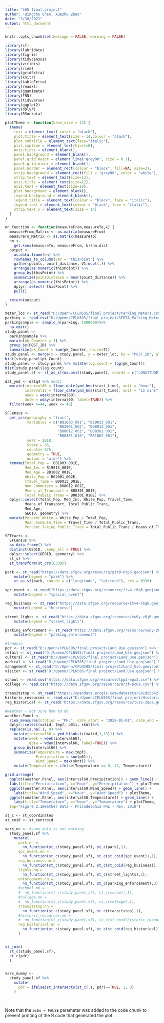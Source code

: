 ```yaml
---
title: "505 final project"
author: "Bingchu Chen, Xuezhu Zhao"
date: "3/30/2021"
output: html_document
---
```


```r
knitr::opts_chunk$set(message = FALSE, warning = FALSE)
```

```r
library(sf)
library(lubridate)
library(tigris)
library(tidycensus)
library(viridis)
library(riem)
library(gridExtra)
library(knitr)
library(kableExtra)
library(readxl)
library(gganimate)
library(FNN)
library(tidyverse)
library(ggplot2)
library(dplyr)
library(RSocrata)

plotTheme <- function(base_size = 12) {
  theme(
    text = element_text( color = "black"),
    plot.title = element_text(size = 14,colour = "black"),
    plot.subtitle = element_text(face="italic"),
    plot.caption = element_text(hjust=0),
    axis.ticks = element_blank(),
    panel.background = element_blank(),
    panel.grid.major = element_line("grey80", size = 0.1),
    panel.grid.minor = element_blank(),
    panel.border = element_rect(colour = "black", fill=NA, size=2),
    strip.background = element_rect(fill = "grey80", color = "white"),
    strip.text = element_text(size=12),
    axis.title = element_text(size=12),
    axis.text = element_text(size=10),
    plot.background = element_blank(),
    legend.background = element_blank(),
    legend.title = element_text(colour = "black", face = "italic"),
    legend.text = element_text(colour = "black", face = "italic"),
    strip.text.x = element_text(size = 14)
  )
}

nn_function <- function(measureFrom,measureTo,k) {
  measureFrom_Matrix <- as.matrix(measureFrom)
  measureTo_Matrix <- as.matrix(measureTo)
  nn <-   
    get.knnx(measureTo, measureFrom, k)$nn.dist
  output <-
    as.data.frame(nn) %>%
    rownames_to_column(var = "thisPoint") %>%
    gather(points, point_distance, V1:ncol(.)) %>%
    arrange(as.numeric(thisPoint)) %>%
    group_by(thisPoint) %>%
    summarize(pointDistance = mean(point_distance)) %>%
    arrange(as.numeric(thisPoint)) %>%
    dplyr::select(-thisPoint) %>%
    pull()

  return(output)  
}

```


```r
meter_loc <- st_read("D:/Upenn/CPLN505/final project/Parking_Meters.csv") 
parking <- read.csv("D:/Upenn/CPLN505/final project/SFMTA_Parking_Meter_Detailed_Revenue_Transactions.csv")
parkingsample <- sample_n(parking, 1000000)%>%
  na.omit()
study.panel <- 
  parkingsample %>%
  mutate(pk_Counter = 1) %>%
  group_by(POST_ID) %>%
  summarize(pk_Count = sum(pk_Counter, na.rm=T))
study.panel <- merge(x = study.panel, y = meter_loc, by = "POST_ID", all.x=TRUE)
hist(study.panel$pk_Count)
study.panel <- study.panel %>% mutate(log.count = log(pk_Count))
hist(study.panel$log.count)
study_panel.sf <- st_as_sf(na.omit(study.panel), coords = c("LONGITUDE", "LATITUDE"), crs = 6339)

dat_ymd <- datq4 %>% #edit
  mutate(interval60 = floor_date(ymd_hms(start_time), unit = "hour"),
         interval15 = floor_date(ymd_hms(start_time), unit = "15 mins"),
         week = week(interval60),
         dotw = wday(interval60, label=TRUE)) %>%
  filter(week >=44, week <= 48)

```

```r
SFCensus <- 
  get_acs(geography = "tract", 
          variables = c("B01003_001", "B19013_001", 
                        "B02001_002", "B08013_001",
                        "B08012_001", "B08301_001", 
                        "B08301_010", "B01002_001"), 
          year = 2018, 
          state = 06,
          county= 075,
          geometry = TRUE, 
          output = "wide") %>%
  rename(Total_Pop =  B01003_001E,
         Med_Inc = B19013_001E,
         Med_Age = B01002_001E,
         White_Pop = B02001_002E,
         Travel_Time = B08013_001E,
         Num_Commuters = B08012_001E,
         Means_of_Transport = B08301_001E,
         Total_Public_Trans = B08301_010E) %>%
  dplyr::select(Total_Pop, Med_Inc, White_Pop, Travel_Time, 
         Means_of_Transport, Total_Public_Trans,
         Med_Age,
         GEOID, geometry) %>%
  mutate(Percent_White = White_Pop / Total_Pop,
         Mean_Commute_Time = Travel_Time / Total_Public_Trans,
         Percent_Taking_Public_Trans = Total_Public_Trans / Means_of_Transport)

SFTracts <- 
  SFCensus %>%
  as.data.frame() %>%
  distinct(GEOID, .keep_all = TRUE) %>%
  dplyr::select(GEOID, geometry) %>% 
  st_sf %>%
  st_transform(st_crs(6339))

```

```r
park <- st_read("https://data.sfgov.org/resource/gtr9-ntp6.geojson") %>%
    mutate(Legend = "park") %>%
    st_as_sf(park, coords = c("longitude", "latitude"), crs = 6339)

spc_event <- st_read("https://data.sfgov.org/resource/itv4-r6g6.geojson") %>%
    mutate(Legend = "special_event") 

reg_business <- st_read("https://data.sfgov.org/resource/itv4-r6g6.geojson") %>%
    mutate(Legend = "business") 

street_lights <- st_read("https://data.sfgov.org/resource/vw6y-z8j6.geojson") %>% filter(., service_name == "Streetlights") %>%
    mutate(Legend = "street_lights") 

parking_enforcement <- st_read("https://data.sfgov.org/resource/vw6y-z8j6.geojson") %>% filter(., service_name == "Parking Enforcement") %>%
    mutate(Legend = "parking_enforcement") 

#landuse
pdr <- st_read("D:/Upenn/CPLN505/final project/Land_Use.geojson") %>% filter(., landuse == "PDR") %>% mutate(Legend = "dum_pdr")
retail <- st_read("D:/Upenn/CPLN505/final project/Land_Use.geojson") %>% filter(., landuse == "RETAIL/ENT") %>% mutate(Legend = "dum_retail")
cultural <- st_read("D:/Upenn/CPLN505/final project/Land_Use.geojson") %>% filter(., landuse == "CIE") %>% mutate(Legend = "dum_culture")
medical <- st_read("D:/Upenn/CPLN505/final project/Land_Use.geojson") %>% filter(., landuse == "MED") %>% mutate(Legend = "dum_med")
management <- st_read("D:/Upenn/CPLN505/final project/Land_Use.geojson") %>% filter(., landuse == "MIPS") %>% mutate(Legend = "dum_mgn")
visitor <- st_read("D:/Upenn/CPLN505/final project/Land_Use.geojson") %>% filter(., landuse == "VISITOR") %>% mutate(Legend = "dum_vis")

school <- read.csv("https://data.sfgov.org/resource/tpp3-epx2.csv") %>% mutate(Legend = "school") 
college <- read.csv("https://data.sfgov.org/resource/8r3f-pc6a.csv") %>% mutate(Legend = "college") 

transitstop <- st_read("https://opendata.arcgis.com/datasets/561dc5b42fa9451b95faf615a3054260_0.geojson") %>% mutate(Legend = "transit")
historic_resources <- read.csv("D:/Upenn/CPLN505/final project/Historic_Resources.csv") %>% mutate(Legend = "historic_rcs")
reg_historical <- st_read("https://data.sfgov.org/resource/tvzs-3qce.geojson") %>% mutate(Legend = "historical_dist")

#weather - not sure how to do
weather.Panel <- 
  riem_measures(station = "PHL", date_start = "2020-01-01", date_end = "2020-11-27") %>%
  dplyr::select(valid, tmpf, p01i, sknt)%>%
  replace(is.na(.), 0) %>%
    mutate(interval60 = ymd_h(substr(valid,1,13))) %>%
    mutate(week = week(interval60),
           dotw = wday(interval60, label=TRUE)) %>%
    group_by(interval60) %>%
    summarize(Temperature = max(tmpf),
              Precipitation = sum(p01i),
              Wind_Speed = max(sknt)) %>%
    mutate(Temperature = ifelse(Temperature == 0, 42, Temperature))

grid.arrange(
  ggplot(weather.Panel, aes(interval60,Precipitation)) + geom_line() + 
  labs(title="Percipitation", x="Hour", y="Perecipitation") + plotTheme,
  ggplot(weather.Panel, aes(interval60,Wind_Speed)) + geom_line() + 
    labs(title="Wind Speed", x="Hour", y="Wind Speed") + plotTheme,
  ggplot(weather.Panel, aes(interval60,Temperature)) + geom_line() + 
    labs(title="Temperature", x="Hour", y="Temperature") + plotTheme,
  top="Figure 2.1Weather Data - Philadelphia PHL - Nov, 2018")
```

```r
st_c <- st_coordinates
st_coid <- st_centroid

vars_nn <- #some data is not working
  study_panel.sf %>%
    mutate(
      park.nn =
        nn_function(st_c(study_panel.sf), st_c(park),1),
      spc_event.nn =
        nn_function(st_c(study_panel.sf), st_c(st_coid(spc_event)),1),
      reg_business.nn =
        nn_function(st_c(study_panel.sf), st_c(st_coid(reg_business)),1),
      lights.nn =
        nn_function(st_c(study_panel.sf), st_c(street_lights),2),
      enforcement.nn =
        nn_function(st_c(study_panel.sf), st_c(parking_enforcement),3),
      #school.nn =
      #  nn_function(st_c(study_panel.sf), st_c(school),1),
      #college.nn =
      #  nn_function(st_c(study_panel.sf), st_c(college),1),
      transitstop.nn =
        nn_function(st_c(study_panel.sf), st_c(transitstop),1),
      #historic_resources.nn =
      #  nn_function(st_c(study_panel.sf), st_c(st_coid(historic_resources)),1),
      reg_historical.nn =
        nn_function(st_c(study_panel.sf), st_c(st_coid(reg_historical)),1)
      )


st_join(
  st_c(study_panel.sf),
  st_c(pdr)
  )


vars_dummy <- 
  study_panel.sf %>%
    mutate(
      pdr = ifelse(st_intersects(st_c(.), pdr)==TRUE, 1, 0)
    )
  
```

```r

```


Note that the `echo = FALSE` parameter was added to the code chunk to prevent printing of the R code that generated the plot.
